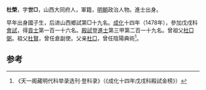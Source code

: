 '''杜榮'''，字'''世□'''，山西大同府人，軍籍，[[明朝|明朝]]政治人物。進士出身。

早年出身國子生，后进山西鄉試第□十九名。[[成化|成化]]十四年（1478年），參加戊戌科[[會試|會試]]，得[[貢士|貢士]]第一百一十六名。[[殿試|殿試]]登[[進士|進士]]第三甲第二百一十九名。曾祖父[[杜□弼|杜□弼]]。祖父[[杜賢|杜賢]]，曾任倉副使。父亲[[杜□|杜□]]，曾任陰陽典術<ref>《天一阁藏明代科举录选刊·登科录》（《成化十四年戊戌科殿試金榜》）</ref>。

==参考==
{{reflist}}
{{明朝人物小作品}}
{{成化十四年戊戌科殿試金榜}}